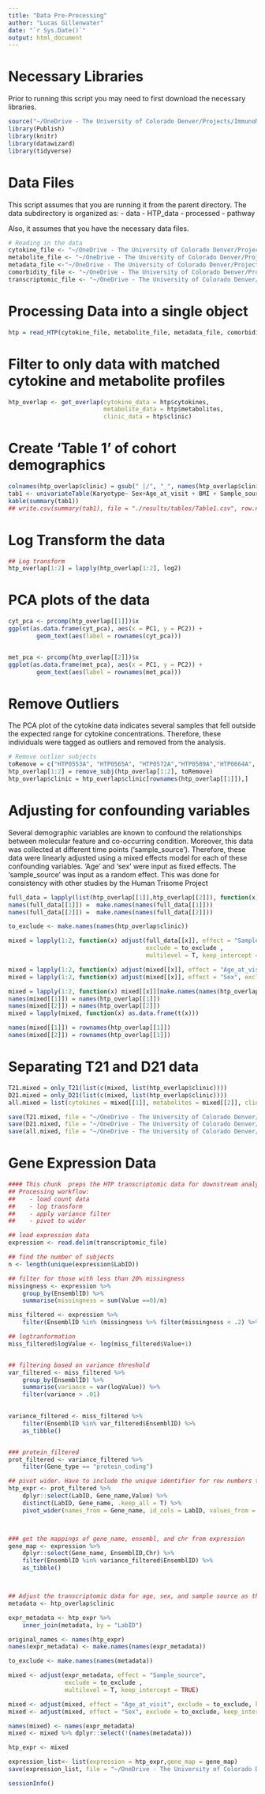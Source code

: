 ```yaml
---
title: "Data Pre-Processing"
author: "Lucas Gillenwater"
date: "`r Sys.Date()`"
output: html_document
---
```



# Necessary Libraries

Prior to running this script you may need to first download the necessary libraries. 

```r
source("~/OneDrive - The University of Colorado Denver/Projects/ImmunoMetabolicSubtypes/R/data_prep_functions.R")
library(Publish)
library(knitr)
library(datawizard)
library(tidyverse)
```
# Data Files

This script assumes that you are running it from the parent directory. The data subdirectory is organized as:
- data
  - HTP_data
  - processed
  - pathway

Also, it assumes that you have the necessary data files. 

```r
# Reading in the data
cytokine_file <- "~/OneDrive - The University of Colorado Denver/Projects/ImmunoMetabolicSubtypes/data/HTP_data/MSD_200413_EXPLORER_noMeta_Exp3456_firstPIDsampleOnly_meansOnly_FINAL_JRS_v5.tsv"
metabolite_file <- "~/OneDrive - The University of Colorado Denver/Projects/ImmunoMetabolicSubtypes/data/HTP_data/P4C_LCMS_abundance_long_TrisomExplorer_08092020.tsv"
metadata_file <-"~/OneDrive - The University of Colorado Denver/Projects/ImmunoMetabolicSubtypes/data/HTP_data/P4C_metadata_021921_Costello.txt"
comorbidity_file <- "~/OneDrive - The University of Colorado Denver/Projects/ImmunoMetabolicSubtypes/data/HTP_data/P4C_Comorbidity_020921.tsv"
transcriptomic_file <- "~/OneDrive - The University of Colorado Denver/Projects/ImmunoMetabolicSubtypes/data/HTP_data/HTP_WholeBlood_RNAseq_FPKMs_Synapse.txt"
```

# Processing Data into a single object 

``` r
htp = read_HTP(cytokine_file, metabolite_file, metadata_file, comorbidity_file)

```

# Filter to only data with matched cytokine and metabolite profiles

``` r
htp_overlap <- get_overlap(cytokine_data = htp$cytokines,
						   metabolite_data = htp$metabolites, 
						   clinic_data = htp$clinic)
```

# Create 'Table 1' of cohort demographics
```r

colnames(htp_overlap$clinic) = gsub(" |/", "_", names(htp_overlap$clinic))
tab1 <- univariateTable(Karyotype~ Sex+Age_at_visit + BMI + Sample_source   +Anxiety+Any_autoimmune_skin_condition+Any_congenital_heart_defect+Any_hearing_loss_condition+ Any_hypothyroidism+Any_seizure_history+Any_sleep_apnea+                Asthma_reactive_airway_disease +Celiac_disease+Depression+ Frequent_Recurrent_pneumonia+Obesity+Recurrent_otitis_media  , htp_overlap$clinic)
kable(summary(tab1))
## write.csv(summary(tab1), file = "./results/tables/Table1.csv", row.names = F) ## For initial writing, but afterwards this is updated in format for the publication. No need to update again. 

```
# Log Transform the data
``` r
## Log transform
htp_overlap[1:2] = lapply(htp_overlap[1:2], log2)


```
# PCA plots of the data

``` r

cyt_pca <- prcomp(htp_overlap[[1]])$x
ggplot(as.data.frame(cyt_pca), aes(x = PC1, y = PC2)) +
        geom_text(aes(label = rownames(cyt_pca)))


met_pca <- prcomp(htp_overlap[[2]])$x
ggplot(as.data.frame(met_pca), aes(x = PC1, y = PC2)) +
        geom_text(aes(label = rownames(met_pca)))

```

# Remove Outliers
The PCA plot of the cytokine data indicates several samples that fell outside the expected range for cytokine concentrations. Therefore, these individuals were tagged as outliers and removed from the analysis. 

``` r

# Remove outlier subjects
toRemove = c("HTP0553A", "HTP0565A", "HTP0572A","HTP0589A","HTP0664A", "HTP0555B")
htp_overlap[1:2] = remove_subj(htp_overlap[1:2], toRemove)
htp_overlap$clinic = htp_overlap$clinic[rownames(htp_overlap[[1]]),]


```

# Adjusting for confounding variables
Several demographic variables are known to confound the relationships between molecular feature and co-occurring condition. Moreover, this data was collected at different time points ('sample_source'). Therefore, these data were linearly adjusted using a mixed effects model for each of these confounding variables. 'Age' and 'sex' were input as fixed effects. The 'sample_source' was input as a random effect. This was done for consistency with other studies by the Human Trisome Project

``` r
full_data = lapply(list(htp_overlap[[1]],htp_overlap[[2]]), function(x) merge(x,htp_overlap$clinic, by.x = 0, by.y = "LabID"))
names(full_data[[1]]) =  make.names(names(full_data[[1]]))
names(full_data[[2]]) =  make.names(names(full_data[[2]]))

to_exclude <- make.names(names(htp_overlap$clinic))

mixed = lapply(1:2, function(x) adjust(full_data[[x]], effect = "Sample_source",
                                       exclude = to_exclude ,
                                       multilevel = T, keep_intercept = TRUE))

mixed = lapply(1:2, function(x) adjust(mixed[[x]], effect = "Age_at_visit", exclude = to_exclude, keep_intercept = TRUE))
mixed = lapply(1:2, function(x) adjust(mixed[[x]], effect = "Sex", exclude = to_exclude, keep_intercept = TRUE))

mixed = lapply(1:2, function(x) mixed[[x]][make.names(names(htp_overlap[[x]]))])
names(mixed[[1]]) = names(htp_overlap[[1]])
names(mixed[[2]]) = names(htp_overlap[[2]])
mixed = lapply(mixed, function(x) as.data.frame(t(x)))

names(mixed[[1]]) = rownames(htp_overlap[[1]])
names(mixed[[2]]) = rownames(htp_overlap[[1]])

```
# Separating T21 and D21 data
``` r
T21.mixed = only_T21(list(c(mixed, list(htp_overlap$clinic))))
D21.mixed = only_D21(list(c(mixed, list(htp_overlap$clinic))))
all.mixed = list(cytokines = mixed[[1]], metabolites = mixed[[2]], clinic =  htp_overlap$clinic)

save(T21.mixed, file = "~/OneDrive - The University of Colorado Denver/Projects/ImmunoMetabolicSubtypes/data/processed/T21_mixed_cyt_met.Rdata")
save(D21.mixed, file = "~/OneDrive - The University of Colorado Denver/Projects/ImmunoMetabolicSubtypes/data/processed/D21_mixed_cyt_met.Rdata")
save(all.mixed, file = "~/OneDrive - The University of Colorado Denver/Projects/ImmunoMetabolicSubtypes/data/processed/all_age_sex_mixed_cyt_met.Rdata")

```

# Gene Expression Data
```r
#### This chunk  preps the HTP transcriptomic data for downstream analysis
## Processing workflow:
##    - load count data
##    - log transform
##    - apply variance filter
##    - pivot to wider

## load expression data
expression <- read.delim(transcriptomic_file)

## find the number of subjects
n <- length(unique(expression$LabID))

## filter for those with less than 20% missingness
missingness <- expression %>%
    group_by(EnsemblID) %>%
    summarise(missingness = sum(Value ==0)/n) 

miss_filtered <- expression %>%
    filter(EnsemblID %in% (missingness %>% filter(missingness < .2) %>% .$EnsemblID))

## logtranformation
miss_filtered$logValue <- log(miss_filtered$Value+1)


## filtering based on variance threshold
var_filtered <- miss_filtered %>%
    group_by(EnsemblID) %>%
    summarise(variance = var(logValue)) %>%
    filter(variance > .01)
    

variance_filtered <- miss_filtered %>%
    filter(EnsemblID %in% var_filtered$EnsemblID) %>%
    as_tibble() 


### protein_filtered
prot_filtered <- variance_filtered %>%
    filter(Gene_type == "protein_coding")

## pivot wider. Have to include the unique identifier for row numbers to avoid any errors. 
htp_expr <- prot_filtered %>%
    dplyr::select(LabID, Gene_name,Value) %>%
    distinct(LabID, Gene_name, .keep_all = T) %>%
    pivot_wider(names_from = Gene_name, id_cols = LabID, values_from = Value)



### get the mappings of gene_name, ensembl, and chr from expression
gene_map <- expression %>%
    dplyr::select(Gene_name, EnsemblID,Chr) %>%
    filter(EnsemblID %in% variance_filtered$EnsemblID) %>%
    as_tibble()



## Adjust the transcriptomic data for age, sex, and sample source as the cytokine and metabolite data
metadata <- htp_overlap$clinic

expr_metadata <- htp_expr %>%
    inner_join(metadata, by = "LabID")

original_names <- names(htp_expr)
names(expr_metadata) <- make.names(names(expr_metadata))

to_exclude <- make.names(names(metadata))

mixed <- adjust(expr_metadata, effect = "Sample_source",
                exclude = to_exclude ,
                multilevel = T, keep_intercept = TRUE)

mixed <- adjust(mixed, effect = "Age_at_visit", exclude = to_exclude, keep_intercept = TRUE)
mixed <- adjust(mixed, effect = "Sex", exclude = to_exclude, keep_intercept = TRUE)

names(mixed) <- names(expr_metadata)
mixed <- mixed %>% dplyr::select(!(names(metadata)))

htp_expr <- mixed

expression_list<- list(expression = htp_expr,gene_map = gene_map)
save(expression_list, file = "~/OneDrive - The University of Colorado Denver/Projects/ImmunoMetabolicSubtypes/data/processed/processed_transcriptome.RData")
```




```r
sessionInfo()
```

